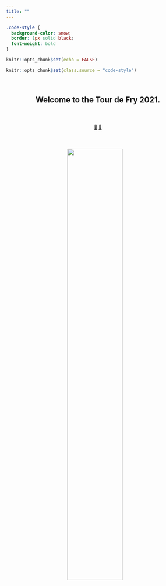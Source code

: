 ```yaml
---
title: ""
---
```


```css
.code-style {
  background-color: snow;
  border: 1px solid black;
  font-weight: bold
}
```


```r
knitr::opts_chunk$set(echo = FALSE)

knitr::opts_chunk$set(class.source = "code-style")


```

<link rel="stylesheet" href="styles.css" type="text/css">
<link rel="stylesheet" href="site_libs/academicons-1.9.1/css/academicons.min.css"/>


  &nbsp;
  &nbsp;


<center>

## Welcome to the Tour de Fry 2021.

  &nbsp;
  
#### [🚴](jlowe-git.github.io/Tour-de-Fry-2021/about.knit) [🍟](jlowe-git.github.io/Tour-de-Fry-2021/results.knit)
  

  &nbsp;
  

![](C:/Users/jerem/Documents/Tour de Fry/Tour-de-Fry-2021/files/mike_smelly.jpg){width=55%}
  &nbsp;
  &nbsp;
  
</center>

  &nbsp;
  &nbsp;
  &nbsp;
  &nbsp;
  &nbsp;
  &nbsp;
  &nbsp;
  &nbsp;
  

